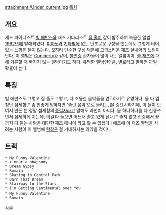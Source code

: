attachment:/Under_current.jpg
[[목차]]
== 개요 ==
재즈 피아니스트 [[빌 에반스]]와 재즈 기타리스트 [[짐 홀]]이 같이 합주하여 녹음한 앨범. [[1962년]]에 발매되었다. [[피아노]]와 [[기타]]밖에 없는 단조로운 구성을 했는데도 그렇게 비어있는 느낌은 들지 않는다. 오히려 단순한 구성 덕분에 고급스러운 재즈 실내악의 느낌이 난다. 이 앨범은 [[Concierto]]와 같이, [[불면증]] 환자들이 많이 사는 앨범이며, [[쿨 재즈]]에 대해 거론할 때 빠지지 않는 앨범이기도 하다. 유명한 앨범인만큼, 별로라고 말하면 까일 확률이 높다. 
== 특징 ==
빌 에반스도 그렇고 짐 홀도 그렇고, 다 조용한 음악들을 연주하기로 유명하다. 둘 다 엄청난 섬세함[* 좀 안좋게 말하자면 '졸린 음악'으로 들리는,]을 중요시하기에, 이 둘이 모여서 만든 <Undercurrent>는 정말 섬세함의 [[종결자]]라고 말해도 과언이 아니다. 음 하나하나를 다 신경쓰면서 섬세하게 치는데, 이걸 다 들으면 어느새 졸고 있게 된다.[* 졸지 않고 집중해서 끝까지 다 듣는 사람은 대단한 재즈 매니아 라고 할 수 있겠다.] 애초에 이 재즈 앨범을 사려는 사람이 이 앨범에 [[락]]같은 걸 기대하지는 않았을 것이다.

== 트랙 ==
 * My Funny Valentine
 * I Hear a Rhapsody
 * Dream Gypsy
 * Romain
 * Skating in Central Park
 * Darn That Dream
 * Stairway to the Stars 
 * I'm Getting Sentimental over You
 * My Funny Valentine <Alternate Take>
 * Romain <Alternate Take>
[[각주]]
